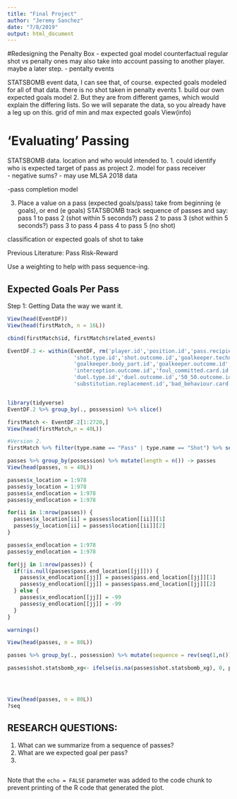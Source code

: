 ```yaml
---
title: "Final Project"
author: "Jeremy Sanchez"
date: "7/8/2019"
output: html_document
---
```

#Redesigning the Penalty Box
- expected goal model
    counterfactual
      regular shot vs penalty ones
    may also take into account passing to another player. maybe a later step.
- pentalty events

STATSBOMB event data, I can see that, of course.
expected goals modeled for all of that data. 
there is no shot taken in penalty events
  1. build our own expected goals model
     2. But they are from different games, which would explain the differing lists.
     So we will separate the data, so you already have a leg up on this.
        grid of min and max expected goals
View(info)  


# 'Evaluating' Passing 
STATSBOMB data. 
  location and who would intended to.
1. could identify who is expected target of pass as project
2. model for pass receiver  
   - negative sums?
   - may use MLSA 2018 data

  -pass completion model

3. Place a value on a pass (expected goals/pass)
take from beginning (e goals), or end (e goals)
STATSBOMB 
  track sequence of passes and say:
    pass 1 to pass 2 (shot within 5 seconds?)
    pass 2 to pass 3 (shot within 5 seconds?)
    pass 3 to pass 4
    pass 4 to pass 5 (no shot)
    
classification or expected goals of shot to take

Previous Literature: Pass Risk-Reward

Use a weighting to help with pass sequence-ing.

## Expected Goals Per Pass
Step 1: Getting Data the way we want it.
```r
View(head(EventDF))
View(head(firstMatch, n = 16L))

cbind(firstMatch$id, firstMatch$related_events)

EventDF.2 <- within(EventDF, rm('player.id','position.id','pass.recipient.id','pass.height.id','pass.body_part.id','pass.type.id','pass.outcome.id','ball_receipt.outcome.id','dribble.outcome.id','shot.body_part.id',
                     'shot.type.id','shot.outcome.id','goalkeeper.technique.id','goalkeeper.position.id',
                     'goalkeeper.body_part.id','goalkeeper.outcome.id','goalkeeper.type.id',
                     'interception.outcome.id','foul_committed.card.id','foul_committed.type.id', 
                     'duel.type.id','duel.outcome.id','50_50.outcome.id','substitution.outcome.id',
                     'substitution.replacement.id','bad_behaviour.card.id'))


library(tidyverse)
EventDF.2 %>% group_by(., possession) %>% slice()

firstMatch <- EventDF.2[1:2720,] 
View(head(firstMatch,n = 40L))

#Version 2.
firstMatch %>% filter(type.name == "Pass" | type.name == "Shot") %>% select(possession,type.name, minute,second, duration, possession_team.name, location, pass.end_location,shot.end_location, shot.statsbomb_xg) -> passes

passes %>% group_by(possession) %>% mutate(length = n()) -> passes
View(head(passes, n = 40L))

passes$x_location = 1:978
passes$y_location = 1:978
passes$x_endlocation = 1:978
passes$y_endlocation = 1:978

for(ii in 1:nrow(passes)) {
  passes$x_location[ii] = passes$location[[ii]][1]
  passes$y_location[ii] = passes$location[[ii]][2]
}

passes$x_endlocation = 1:978
passes$y_endlocation = 1:978

for(jj in 1:nrow(passes)) {
  if(!is.null(passes$pass.end_location[[jj]])) {
    passes$x_endlocation[[jj]] = passes$pass.end_location[[jj]][1]
    passes$y_endlocation[[jj]] = passes$pass.end_location[[jj]][2]
  } else {
    passes$x_endlocation[[jj]] = -99
    passes$y_endlocation[[jj]] = -99
  }
}

warnings()

View(head(passes, n = 80L))

passes %>% group_by(., possession) %>% mutate(sequence = rev(seq(1,n())))

passes$shot.statsbomb_xg<- ifelse(is.na(passes$shot.statsbomb_xg), 0, passes$shot.statsbomb_xg)




View(head(passes, n = 80L))
?seq
```
## RESEARCH QUESTIONS:
1. What can we summarize from a sequence of passes?
2. What are we expected goal per pass?
3. 

```r

```
    
  

Note that the `echo = FALSE` parameter was added to the code chunk to prevent printing of the R code that generated the plot.
